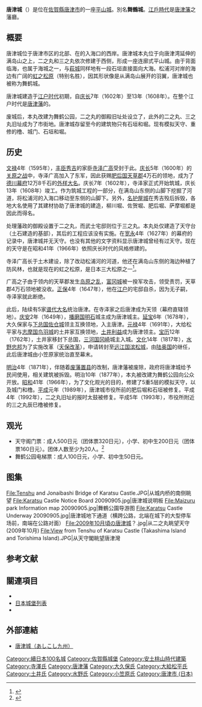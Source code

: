 {{Coord|33.4535433|129.9781934|type:landmark_region:JP_source:GoogleMaps|format=dms|display=title}}
{{日本城郭概要表|
nihongo=唐津城|
hiragana=からつじょう|
romaji=Karatsu-jō|
img = File:Karatsu Castle.jpg|
img_capt = 本丸遠望
{{Infobox mapframe|tyep=shape|zoom=15|frame-width=220}}|
img_width =220px|
name = 唐津城|
pref = 佐賀縣|
ar_called = 舞鶴城|
struct = [[连郭式|连郭式]][[城_(日本)|平山城]]|
tower_struct = ''不明''（原有天守）<br>复合式望楼层5重5层地下1层（1966年 鋼筋混凝土構造模拟天守）|
builders = [[寺澤廣高|寺澤廣高]]|
build_y = [[慶長|慶長]]7年（1602年）|
revamp = |
rulers = 寺澤氏、土井氏、水野氏、小笠原氏|
reject_y = [[明治|明治]]4年（1871年）|
remains = 石垣、堀
|cultural asset = 
|rebuilding things = 模擬天守、復元櫓・門・石垣・堀
|location = {{Coord|33|27|12.74|N|129|58|41.5|E|scale:10000}}
}}
{{Location map |Japan
|label=唐津城
|lat_deg=33|lat_min=27|lat_sec=12.76
|lon_deg=129|lon_min=58|lon_sec=41.5
|position=top
|width=250
|caption=唐津城的位置
|mark=Japanese_Map_symbol_(Castle).svg
|marksize=15
|relief=1
}}
{{Portal|日本|建築|历史}}

'''唐津城'''（{{lang-ja|からつじょう}}）是位在[[佐賀縣|佐賀縣]][[唐津市_(日本)|唐津市]]的一座[[城_(日本)|平山城]]。別名'''舞鶴城'''。[[江戶時代|江戶時代]]是[[唐津藩|唐津藩]]之藩廳。

==概要==
唐津城位于唐津市区的北部、{{link-ja|松浦河|松浦川}}在{{link-ja|唐津湾|唐津湾}}的入海口的西岸。唐津城本丸位于向唐津湾延伸的满岛山之上，二之丸和三之丸依次修建于西侧，形成一座连廓式平山城。由于背面临海，也属于海城之一，与[[萩城|萩城]]同样地有一段石垣直接面向大海。松浦河对岸的海边有广阔的[[虹之松原|虹之松原]]（特别名胜），因其形状像是从满岛山展开的羽翼，唐津城也被称为舞鹤城。

唐津城建造于[[江户时代|江户时代]]初期，自[[庆长|庆长]]7年（1602年）至13年（1608年）。在整个江户时代是[[唐津藩|唐津藩]]的{{link-ja|藩厅|藩庁}}。

废城后，本丸改建为舞鹤公园，二之丸的御殿旧址处设立了{{link-ja|早稻田佐贺中学校·高等学校|早稲田佐賀中学校・高等学校}}，此外的二之丸、三之丸旧址成为了市街地。唐津城存留至今的建筑物只有石垣和堀。现有模拟天守、重修的橹、城门、石垣和堀。

==历史==
[[文禄|文禄]]4年（1595年），[[丰臣秀吉|丰臣秀吉]]的家臣[[寺泽广高|寺泽广高]]受封于此。[[庆长|庆长]]5年（1600年）的[[关原之战|关原之战]]中，寺泽广高加入了东军，因此获赐[[肥后国|肥后国]][[天草郡|天草郡]]4万石的领地，成为了[[德川幕府|德川幕府]]12万8千石的[[外样大名|外样大名]]。庆长7年（1602年），寺泽家正式开始筑城，庆长13年（1608年）竣工。作为筑城工程的一部分，在满岛山东侧的山脚下挖掘了河道，将松浦河的入海口移动至东侧的山脚下。另外，[[名护屋城|名护屋城]]在秀吉殁后拆毁，各地大名使用了其建材协助了唐津城的建造，柳川堀、佐贺堀、肥后堀、萨摩堀都是因此而得名。

处理藩政的御殿设置于二之丸，而武士宅邸则位于三之丸。本丸处仅建造了天守台（土石建造的基部），其后的工程应该没有实施。在[[宽永|宽永]]4年（1627年）的幕府的记录中，唐津城并无天守。也没有其他的文字资料显示唐津城曾经有过天守。现在的天守是在昭和41年（1966年）依照庆长时代的风格修建的。

寺泽广高长于土木建设，除了改动松浦河的河道，他还在满岛山东侧的海边种植了防风林，也就是现在的虹之松原，是日本三大松原之一<ref>{{cite web|url=http://aoi.lovely.to/matubara.html|title=「日本三大松原」とは？|accessdate=2015-11-04|language=ja|archive-date=2020-02-25|archive-url=https://web.archive.org/web/20200225191703/http://aoi.lovely.to/matubara.html|dead-url=no}}</ref>。

广高之子{{link-ja|坚高|寺沢堅高}}由于领内的天草郡发生[[岛原之乱|岛原之乱]]，[[富冈城|富冈城]]被一揆军攻击，领受责罚，天草郡4万石领地被没收。[[正保|正保]]4年（1647年），他在[[江户|江户]]的宅邸自杀，因为无子嗣，寺泽家就此断绝。

此后，陆续有5家[[谱代大名|谱代大名]]统治唐津。在寺泽家之后唐津成为天领（幕府直辖领地）。[[庆安|庆安]]2年（1649年），[[播磨国|播磨国]][[明石城|明石]]城主{{link-ja|大久保忠职|大久保忠職}}成为唐津城主。[[延宝|延宝]]6年（1678年），大久保家与[[下总国|下总国]][[佐仓城|佐仓城]]领主{{link-ja|大给松平家|大給松平家}}互换领地，{{link-ja|松平乘久|松平乗久}}入主唐津。[[元禄|元禄]]4年（1691年），大给松平家与[[志摩国|志摩国]][[鸟羽城|鸟羽城]]的土井家互换领地，[[土井利益|土井利益]]成为唐津领主。[[寶曆_(日本)|宝历]]12年（1762年），土井家移封下总国{{link-ja|古河城|古河城}}，[[三河国|三河国]][[冈崎城|冈崎]]城主{{link-ja|水野忠任|水野忠任}}入城。[[文化_(年号)|文化]]14年（1817年），[[水野忠邦|水野忠邦]]为了实施改革（[[天保改革|天保改革]]），申请转封至[[远江国|远江国]][[滨松城|滨松城]]，由[[陆奥国|陆奥国]]{{link-ja|棚仓城|棚倉城}}的{{link-ja|小笠原长昌|小笠原長昌}}继任，此后唐津城由小笠原家统治直至幕末。

[[明治|明治]]4年（1871年），伴随着[[废藩置县|废藩置县]]的改制，唐津藩被废除，政府将唐津城给予民间使用，相关建筑被拆毁。明治10年（1877年），本丸被改建为舞鹤公园向公众开放。[[昭和|昭和]]41年（1966年），为了文化观光的目的，修建了5重5层的模拟天守，以及城门和橹。[[平成|平成]]元年（1989年），唐津城市役所前的肥后堀和石垣被修复。平成4年（1992年），二之丸旧址的报时太鼓被修复。平成5年（1993年），市役所附近的三之丸辰巳橹被修复。

==观光==
* 天守阁门票：成人500日元（团体票320日元），小学、初中生200日元（团体票160日元）。团体人数至少为20人。<ref>{{Cite Web|url=http://www.karatsu-bunka.or.jp/shiro.html|title=利用案内|language=ja|accessdate=2015-11-05|archive-date=2020-09-09|archive-url=https://web.archive.org/web/20200909095043/http://www.karatsu-bunka.or.jp/shiro.html|dead-url=no}}</ref>
* 舞鹤公园电梯票：成人100日元，小学、初中生50日元。

==图集==
<gallery>
File:Tenshu and Jonaibashi Bridge of Karatsu Castle.JPG|从城内桥的南侧眺望
File:Karatsu Castle Notice Board 20090905.jpg|唐津城说明板
File:Maizuru park Information map 20090905.jpg|舞鶴公園导游图
File:Karatsu Castle Underway 20090905.jpg|唐津城地下通道（横跨公路，北端在城下的大型停车场前，南端在公路对面）
File:2009年10月頃の唐津城？.jpg|从二之丸眺望天守(2009年10月)
File:View from Tenshu of Karatsu Castle (Takashima Island and Torishima Island).JPG|从天守閣眺望唐津灣
</gallery>

==参考文献==
{{refbegin}}
{{Reflist}}
{{refend}}

== 關連項目 ==
*{{link-ja|佐贺县观光名胜|佐賀県の観光地}}
*[[日本城堡列表|日本城堡列表]]
*{{link-ja|美麗的日本散步道500選|美しい日本の歩きたくなるみち500選}}

== 外部連結 ==
{{Commonscat|Karatsu Castle}}
*[http://www.ajkj.jp/ajkj/saga/karatu/kanko/karatu_castle/karatu_castle.html 唐津城（あしこし九州）]{{Wayback|url=http://www.ajkj.jp/ajkj/saga/karatu/kanko/karatu_castle/karatu_castle.html |date=20090221125044 }}

{{DEFAULTSORT:Karatsu Jou}}
{{續日本100名城}}
[[Category:續日本100名城|Category:續日本100名城]]
[[Category:佐賀縣城堡|Category:佐賀縣城堡]]
[[Category:安土桃山時代建築|Category:安土桃山時代建築]]
[[Category:寺澤氏|Category:寺澤氏]]
[[Category:唐津藩|Category:唐津藩]]
[[Category:大久保氏|Category:大久保氏]]
[[Category:大給松平氏|Category:大給松平氏]]
[[Category:土井氏|Category:土井氏]]
[[Category:水野氏|Category:水野氏]]
[[Category:小笠原氏|Category:小笠原氏]]
[[Category:唐津市_(日本)|Category:唐津市 (日本)]]